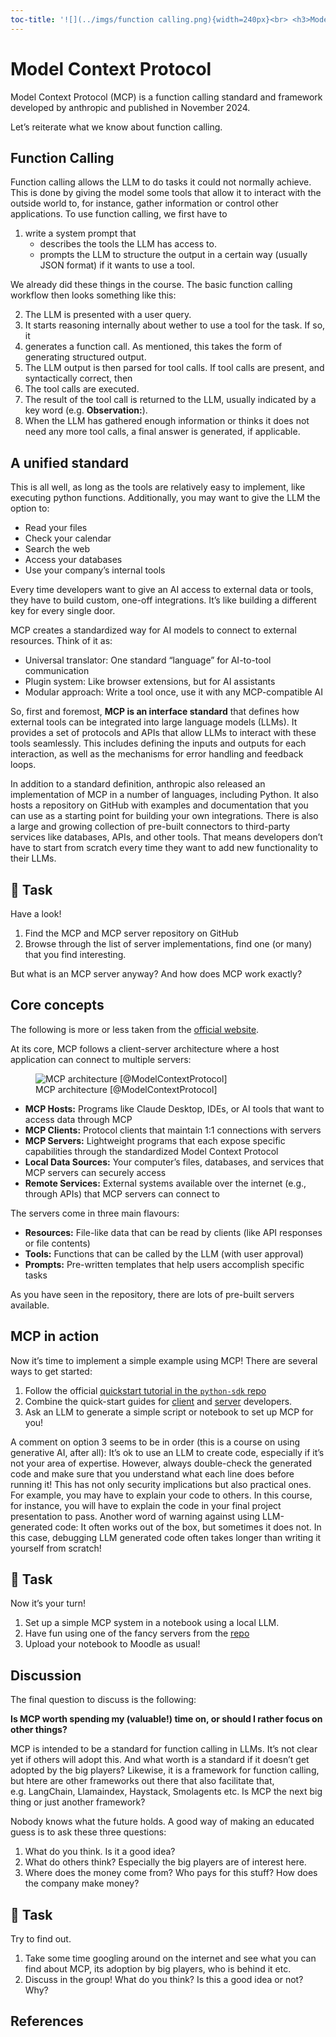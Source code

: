```yaml
---
toc-title: '![](../imgs/function calling.png){width=240px}<br> <h3>Model Context Protocol</h3>'
---
```


# Model Context Protocol

Model Context Protocol (MCP) is a function calling standard and framework developed by anthropic and published in November 2024. 
<!-- TODO: generate more text -->

Let's reiterate what we know about function calling. 


## Function Calling

Function calling allows the LLM to do tasks it could not normally achieve. This is done by giving the model some tools that allow it to interact with the outside world to, for instance, gather information or control other applications. To use function calling, we first have to

1. write a system prompt that
    - describes the tools the LLM has access to.
    - prompts the LLM to structure the output in a certain way (usually JSON format) if it wants to use a tool. 

We already did these things in the course. 
The basic function calling workflow then looks something like this: 

2. The LLM is presented with a user query.
3. It starts reasoning internally about wether to use a tool for the task. If so, it 
4. generates a function call. As mentioned, this takes the form of generating structured output.
5. The LLM output is then parsed for tool calls. If tool calls are present, and syntactically correct, then
6. The tool calls are executed. 
7. The result of the tool call is returned to the LLM, usually indicated by a key word (e.g. **Observation:**).
8. When the LLM has gathered enough information or thinks it does not need any more tool calls, a final answer is generated, if applicable. 



## A unified standard

This is all well, as long as the tools are relatively easy to implement, like executing python functions. Additionally, you may want to give the LLM the option to:

- Read your files
- Check your calendar
- Search the web
- Access your databases
- Use your company's internal tools

Every time developers want to give an AI access to external data or tools, they have to build custom, one-off integrations. It's like building a different key for every single door.

MCP creates a standardized way for AI models to connect to external resources. Think of it as:

- Universal translator: One standard "language" for AI-to-tool communication
- Plugin system: Like browser extensions, but for AI assistants
- Modular approach: Write a tool once, use it with any MCP-compatible AI

So, first and foremost, **MCP is an interface standard** that defines how external tools can be integrated into large language models (LLMs). It provides a set of protocols and APIs that allow LLMs to interact with these tools seamlessly. This includes defining the inputs and outputs for each interaction, as well as the mechanisms for error handling and feedback loops.

In addition to a standard definition, anthropic also released an implementation of MCP in a number of languages, including Python. It also hosts a repository on GitHub with examples and documentation that you can use as a starting point for building your own integrations. There is also a large and growing collection of pre-built connectors to third-party services like databases, APIs, and other tools. That means developers don't have to start from scratch every time they want to add new functionality to their LLMs.


::: {.callout-note}
## 📝 Task

Have a look!

1. Find the MCP and MCP server repository on GitHub
2. Browse through the list of server implementations, find one (or many) that you find interesting.

:::

But what is an MCP server anyway? And how does MCP work exactly? 


## Core concepts

The following is more or less taken from the [official website](https://modelcontextprotocol.io). 

At its core, MCP follows a client-server architecture where a host application can connect to multiple servers:

![MCP architecture [@ModelContextProtocol]](../imgs/MCP_archi.png)


- **MCP Hosts:** Programs like Claude Desktop, IDEs, or AI tools that want to access data through MCP
- **MCP Clients:** Protocol clients that maintain 1:1 connections with servers
- **MCP Servers:** Lightweight programs that each expose specific capabilities through the standardized Model Context Protocol
- **Local Data Sources:** Your computer’s files, databases, and services that MCP servers can securely access
- **Remote Services:** External systems available over the internet (e.g., through APIs) that MCP servers can connect to

The servers come in three main flavours: 

- **Resources:** File-like data that can be read by clients (like API responses or file contents)
- **Tools:** Functions that can be called by the LLM (with user approval)
- **Prompts:** Pre-written templates that help users accomplish specific tasks

As you have seen in the repository, there are lots of pre-built servers available. 


## MCP in action

Now it's time to implement a simple example using MCP! There are several ways to get started:

1. Follow the official [quickstart tutorial in the `python-sdk` repo](https://github.com/modelcontextprotocol/python-sdk)
2. Combine the quick-start guides for [client](https://modelcontextprotocol.io/quickstart/client) and [server](https://modelcontextprotocol.io/quickstart/server) developers.
3. Ask an LLM to generate a simple script or notebook to set up MCP for you!

A comment on option 3 seems to be in order (this is a course on using generative AI, after all): It's ok to use an LLM to create code, especially if it's not your area of expertise. However, always double-check the generated code and make sure that you understand what each line does before running it! This has not only security implications but also practical ones. For example, you may have to explain your code to others. In this course, for instance, you will have to explain the code in your final project presentation to pass. Another word of warning against using LLM-generated code: It often works out of the box, but sometimes it does not. In this case, debugging LLM generated code often takes longer than writing it yourself from scratch!


::: {.callout-note}
## 📝 Task

Now it's your turn!

1. Set up a simple MCP system in a notebook using a local LLM.
2. Have fun using one of the fancy servers from the [repo](https://github.com/modelcontextprotocol/servers)
3. Upload your notebook to Moodle as usual!

:::


## Discussion

The final question to discuss is the following:

**Is MCP worth spending my (valuable!) time on, or should I rather focus on other things?** 

MCP is intended to be a standard for function calling in LLMs. It's not clear yet if others will adopt this. And what worth is a standard if it doesn't get adopted by the big players? Likewise, it is a framework for function calling, but htere are other frameworks out there that also facilitate that, e.g. LangChain, Llamaindex, Haystack, Smolagents etc. Is MCP the next big thing or just another framework? 

Nobody knows what the future holds. A good way of making an educated guess is to ask these three questions:

1. What do you think. Is it a good idea?
2. What do others think? Especially the big players are of interest here.
3. Where does the money come from? Who pays for this stuff? How does the company make money? 

::: {.callout-note}
## 📝 Task

Try to find out.

1. Take some time googling around on the internet and see what you can find about MCP, its adoption by big players, who is behind it etc. 
2. Discuss in the group! What do you think? Is this a good idea or not? Why?

:::


## References